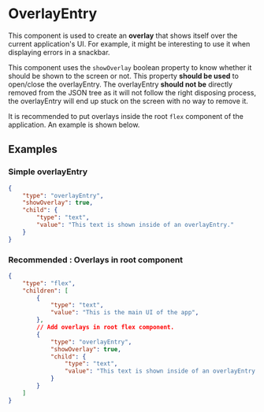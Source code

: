
# OverlayEntry

This component is used to create an **overlay** that shows itself over the current application's UI. For example, it might be interesting to use it when displaying errors in a snackbar.

This component uses the `showOverlay` boolean property to know whether it should be shown to the screen or not. This property **should be used** to open/close the overlayEntry. The overlayEntry **should not be** directly removed from the JSON tree as it will not follow the right disposing process, the overlayEntry will end up stuck on the screen with no way to remove it.

It is recommended to put overlays inside the root `flex` component of the application. An example is shown below.

## Examples

### Simple overlayEntry

```json
{
    "type": "overlayEntry",
    "showOverlay": true,
    "child": {
        "type": "text",
        "value": "This text is shown inside of an overlayEntry."
    }
}
```

### Recommended : Overlays in root component

```json
{
    "type": "flex",
    "children": [
        {
            "type": "text",
            "value": "This is the main UI of the app",
        },
        // Add overlays in root flex component.
        { 
            "type": "overlayEntry",
            "showOverlay": true,
            "child": {
                "type": "text",
                "value": "This text is shown inside of an overlayEntry."
            }
        }
    ]
}
```

<PropertyTable schema={overlayEntrySchema}/>